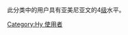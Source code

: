 {{Empty category}}
此分类中的用户具有亚美尼亚文的4[[Wikipedia:巴別#開始使用巴別語言模板|级]]水平。

[[Category:Hy_使用者|Category:Hy 使用者]]